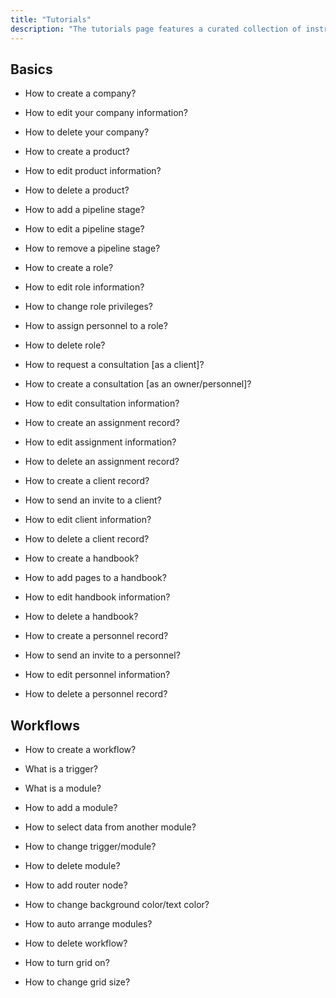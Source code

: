 ```yaml
---
title: "Tutorials"
description: "The tutorials page features a curated collection of instructional guides and learning resources, providing users with step-by-step guidance on various topics. It includes clickable links leading to in-depth tutorials, allowing users to easily navigate and access detailed information on specific subjects of interest. The page is designed to facilitate a user-friendly learning experience with convenient access to valuable educational content."
---
```


## Basics

* How to create a company?

* How to edit your company information?

* How to delete your company?

* How to create a product?

* How to edit product information?

* How to delete a product?

* How to add a pipeline stage?

* How to edit a pipeline stage?

* How to remove a pipeline stage?

* How to create a role?

* How to edit role information?

* How to change role privileges?

* How to assign personnel to a role?

* How to delete role?

* How to request a consultation \[as a client]?

* How to create a consultation \[as an owner/personnel]?

* How to edit consultation information?

* How to create an assignment record?

* How to edit assignment information?

* How to delete an assignment record?

* How to create a client record?

* How to send an invite to a client?

* How to edit client information?

* How to delete a client record?

* How to create a handbook?

* How to add pages to a handbook?

* How to edit handbook information?

* How to delete a handbook?

* How to create a personnel record?

* How to send an invite to a personnel?

* How to edit personnel information?

* How to delete a personnel record?

## Workflows

* How to create a workflow?

* What is a trigger?

* What is a module?

* How to add a module?

* How to select data from another module?

* How to change trigger/module?

* How to delete module?

* How to add router node?

* How to change background color/text color?

* How to auto arrange modules?

* How to delete workflow?

* How to turn grid on?

* How to change grid size?